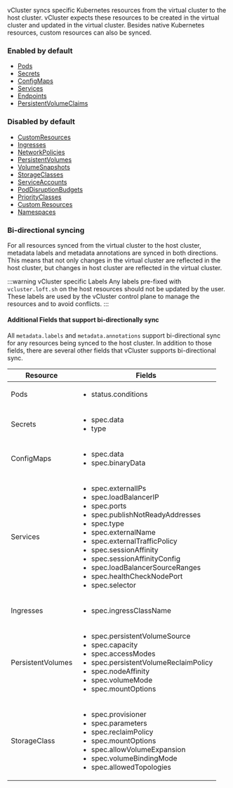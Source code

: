 vCluster syncs specific Kubernetes resources from the virtual cluster to the host cluster. vCluster
expects these resources to be created in the virtual cluster and updated in the virtual cluster. Besides native
Kubernetes resources, custom resources can also be synced.

### Enabled by default
* [Pods](../configure/vcluster-yaml/sync/to-host/core/pods/README.mdx)
* [Secrets](../configure/vcluster-yaml/sync/to-host/core/secrets.mdx)
* [ConfigMaps](../configure/vcluster-yaml/sync/to-host/core/config-maps.mdx)
* [Services](../configure/vcluster-yaml/sync/to-host/networking/services.mdx)
* [Endpoints](../configure/vcluster-yaml/sync/to-host/networking/endpoints.mdx)
* [PersistentVolumeClaims](../configure/vcluster-yaml/sync/to-host/storage/persistent-volume-claims.mdx)

### Disabled by default
* [CustomResources](../configure/vcluster-yaml/sync/to-host/advanced/custom-resources.mdx)
* [Ingresses](../configure/vcluster-yaml/sync/to-host/networking/ingresses.mdx)
* [NetworkPolicies](../configure/vcluster-yaml/sync/to-host/networking/network-policies.mdx)
* [PersistentVolumes](../configure/vcluster-yaml/sync/to-host/storage/persistent-volumes.mdx)
* [VolumeSnapshots](../configure/vcluster-yaml/sync/to-host/storage/volume-snapshots.mdx)
* [StorageClasses](../configure/vcluster-yaml/sync/to-host/storage/storage-classes.mdx)
* [ServiceAccounts](../configure/vcluster-yaml/sync/to-host/advanced/service-accounts.mdx)
* [PodDisruptionBudgets](../configure/vcluster-yaml/sync/to-host/advanced/pod-disruption-budgets.mdx)
* [PriorityClasses](../configure/vcluster-yaml/sync/to-host/advanced/priority-classes.mdx)
* [Custom Resources](../configure/vcluster-yaml/sync/to-host/advanced/custom-resources.mdx)
* [Namespaces](../configure/vcluster-yaml/sync/to-host/advanced/namespaces.mdx)

### Bi-directional syncing

For all resources synced from the virtual cluster to the host cluster, metadata labels and metadata annotations are synced in both directions. This means that not only changes in the
virtual cluster are reflected in the host cluster, but changes in host cluster are reflected in the virtual cluster.

:::warning vCluster specific Labels
Any labels pre-fixed with `vcluster.loft.sh` on the host resources should not be updated by the user. These labels are used by the vCluster control plane to manage the resources and to avoid conflicts.
:::

#### Additional  Fields that support bi-directionally sync

All `metadata.labels` and `metadata.annotations` support bi-directional sync for any resources being synced to the host cluster.
In addition to those fields, there are several other fields that vCluster supports bi-directional sync.

| Resource | Fields |
| --- | --- |
| Pods | <ul><li> status.conditions </li></ul> |
| Secrets | <ul><li> spec.data </li><li> type </li></ul> |
| ConfigMaps | <ul><li> spec.data </li><li> spec.binaryData </li></ul> |
| Services | <ul><li> spec.externalIPs </li><li> spec.loadBalancerIP </li><li> spec.ports </li><li> spec.publishNotReadyAddresses </li><li> spec.type </li><li> spec.externalName </li><li> spec.externalTrafficPolicy </li><li> spec.sessionAffinity </li><li> spec.sessionAffinityConfig </li><li> spec.loadBalancerSourceRanges </li><li> spec.healthCheckNodePort </li><li> spec.selector </li></ul>
| Ingresses | <ul><li> spec.ingressClassName </li></ul> |
| PersistentVolumes |  <ul><li>spec.persistentVolumeSource </li><li>spec.capacity  </li><li> spec.accessModes  </li><li> spec.persistentVolumeReclaimPolicy  </li><li> spec.nodeAffinity  </li><li> spec.volumeMode  </li><li> spec.mountOptions  </li></ul> |
| StorageClass | <ul><li> spec.provisioner </li><li> spec.parameters</li><li> spec.reclaimPolicy </li><li> spec.mountOptions </li><li> spec.allowVolumeExpansion </li><li> spec.volumeBindingMode </li><li> spec.allowedTopologies </li></ul> |

